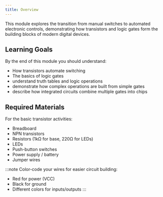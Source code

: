 ```yaml
---
title: Overview
---
```


This module explores the transition from manual switches to automated electronic controls, demonstrating how transistors and logic gates form the building blocks of modern digital devices.

## Learning Goals

By the end of this module you should understand:

- How transistors automate switching
- The basics of logic gates
- understand truth tables and logic operations
- demonstrate how complex operations are built from simple gates
- describe how integrated circuits combine multiple gates into chips

## Required Materials

For the basic transistor activities:

- Breadboard
- NPN transistors
- Resistors (1kΩ for base, 220Ω for LEDs)
- LEDs
- Push-button switches
- Power supply / battery
- Jumper wires

:::note
Color-code your wires for easier circuit building:

- Red for power (VCC)
- Black for ground
- Different colors for inputs/outputs
  :::